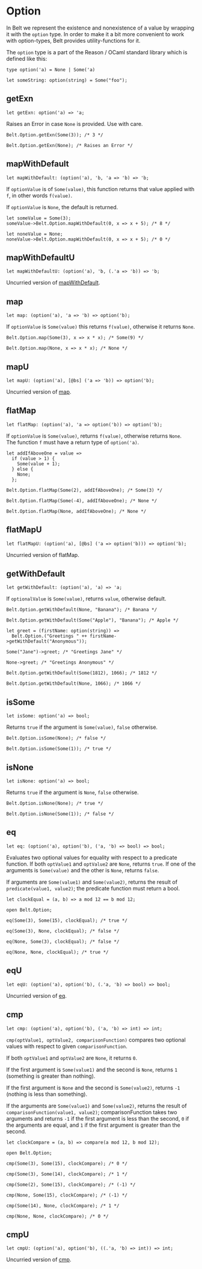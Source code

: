 
# Option

<ApiIntro>

In Belt we represent the existence and nonexistence of a value by wrapping it
with the `option` type.  In order to make it a bit more convenient to work with
option-types, Belt provides utility-functions for it.

The `option` type is a part of the Reason / OCaml standard library which is defined like this:

</ApiIntro>

```re sig
type option('a) = None | Some('a)
```

```re example
let someString: option(string) = Some("foo");
```

## getExn

```re sig
let getExn: option('a) => 'a;
```

Raises an Error in case `None` is provided. Use with care.

```re example
Belt.Option.getExn(Some(3)); /* 3 */

Belt.Option.getExn(None); /* Raises an Error */
```

## mapWithDefault

```re sig
let mapWithDefault: (option('a), 'b, 'a => 'b) => 'b;
```

If `optionValue` is of `Some(value)`,
this function returns that value applied with `f`, in other words `f(value)`.

If `optionValue` is `None`, the default is returned.

```re example
let someValue = Some(3);
someValue->Belt.Option.mapWithDefault(0, x => x + 5); /* 8 */

let noneValue = None;
noneValue->Belt.Option.mapWithDefault(0, x => x + 5); /* 0 */
```

## mapWithDefaultU

```re sig
let mapWithDefaultU: (option('a), 'b, (.'a => 'b)) => 'b;
```

Uncurried version of [mapWithDefault](#mapWithDefault).

## map

```re sig
let map: (option('a), 'a => 'b) => option('b);
```

If `optionValue` is `Some(value)` this returns `f(value)`, otherwise it returns `None`.

```re example
Belt.Option.map(Some(3), x => x * x); /* Some(9) */

Belt.Option.map(None, x => x * x); /* None */
```

## mapU

```re sig
let mapU: (option('a), [@bs] ('a => 'b)) => option('b);
```

Uncurried version of [map](#map).

## flatMap

```re sig
let flatMap: (option('a), 'a => option('b)) => option('b);
```

If `optionValue` is `Some(value)`, returns `f(value)`, otherwise returns
`None`.<br/>
The function `f` must have a return type of `option('a)`.

```re example
let addIfAboveOne = value =>
  if (value > 1) {
    Some(value + 1);
  } else {
    None;
  };

Belt.Option.flatMap(Some(2), addIfAboveOne); /* Some(3) */

Belt.Option.flatMap(Some(-4), addIfAboveOne); /* None */

Belt.Option.flatMap(None, addIfAboveOne); /* None */
```

## flatMapU

```re sig
let flatMapU: (option('a), [@bs] ('a => option('b))) => option('b);
```

Uncurried version of flatMap.

## getWithDefault

```re sig
let getWithDefault: (option('a), 'a) => 'a;
```

If `optionalValue` is `Some(value)`, returns `value`, otherwise default.

```re example
Belt.Option.getWithDefault(None, "Banana"); /* Banana */

Belt.Option.getWithDefault(Some("Apple"), "Banana"); /* Apple */
```

```re example
let greet = (firstName: option(string)) =>
  Belt.Option.("Greetings " ++ firstName->getWithDefault("Anonymous"));

Some("Jane")->greet; /* "Greetings Jane" */

None->greet; /* "Greetings Anonymous" */
```

```re example
Belt.Option.getWithDefault(Some(1812), 1066); /* 1812 */

Belt.Option.getWithDefault(None, 1066); /* 1066 */
```

## isSome

```re sig
let isSome: option('a) => bool;
```

Returns `true` if the argument is `Some(value)`, `false` otherwise.

```re example
Belt.Option.isSome(None); /* false */

Belt.Option.isSome(Some(1)); /* true */
```

## isNone

```re sig
let isNone: option('a) => bool;
```

Returns `true` if the argument is `None`, `false` otherwise.

```re example
Belt.Option.isNone(None); /* true */

Belt.Option.isNone(Some(1)); /* false */
```

## eq

```re sig
let eq: (option('a), option('b), ('a, 'b) => bool) => bool;
```

Evaluates two optional values for equality with respect to a predicate
function. If both `optValue1` and `optValue2` are `None`, returns `true`.
If one of the arguments is `Some(value)` and the other is `None`, returns
`false`.

If arguments are `Some(value1)` and `Some(value2)`, returns the result of
`predicate(value1, value2)`; the predicate function must return a bool.

```re example
let clockEqual = (a, b) => a mod 12 == b mod 12;

open Belt.Option;

eq(Some(3), Some(15), clockEqual); /* true */

eq(Some(3), None, clockEqual); /* false */

eq(None, Some(3), clockEqual); /* false */

eq(None, None, clockEqual); /* true */
```

## eqU

```re sig
let eqU: (option('a), option('b), (.'a, 'b) => bool) => bool;
```

Uncurried version of [eq](#eq).

## cmp

```re sig
let cmp: (option('a), option('b), ('a, 'b) => int) => int;
```

`cmp(optValue1, optValue2, comparisonFunction)` compares two optional values
with respect to given `comparisonFunction`.

If both `optValue1` and `optValue2` are `None`, it returns `0`.

If the first argument is `Some(value1)` and the second is `None`, returns `1`
(something is greater than nothing).

If the first argument is `None` and the second is `Some(value2)`, returns `-1`
(nothing is less than something).

If the arguments are `Some(value1)` and `Some(value2)`, returns the result of
`comparisonFunction(value1, value2)`; comparisonFunction takes two arguments
and returns `-1` if the first argument is less than the second, `0` if the
arguments are equal, and `1` if the first argument is greater than the second.

```re example
let clockCompare = (a, b) => compare(a mod 12, b mod 12);

open Belt.Option;

cmp(Some(3), Some(15), clockCompare); /* 0 */

cmp(Some(3), Some(14), clockCompare); /* 1 */

cmp(Some(2), Some(15), clockCompare); /* (-1) */

cmp(None, Some(15), clockCompare); /* (-1) */

cmp(Some(14), None, clockCompare); /* 1 */

cmp(None, None, clockCompare); /* 0 */
```

## cmpU

```re sig
let cmpU: (option('a), option('b), ((.'a, 'b) => int)) => int;
```

Uncurried version of [cmp](#cmp).
